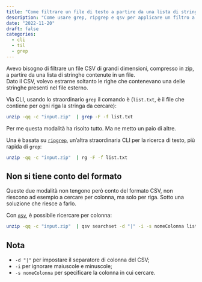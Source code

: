 ```yaml
---
title: "Come filtrare un file di testo a partire da una lista di stringhe"
description: "Come usare grep, ripgrep e qsv per applicare un filtro a partire da un file esterno"
date: "2022-11-20"
draft: false
categories:
  - cli
  - til
  - grep
---
```


Avevo bisogno di filtrare un file CSV di grandi dimensioni, compresso in zip, a partire da una lista di stringhe contenute in un file.
<br>Dato il CSV, volevo estrarne soltanto le righe che contenevano una delle stringhe presenti nel file esterno.

Via CLI, usando lo straordinario `grep` il comando è (`list.txt`, è il file che contiene per ogni riga la stringa da cercare):

``` bash
unzip -qq -c "input.zip"  | grep -F -f list.txt
```

Per me questa modalità ha risolto tutto. Ma ne metto un paio di altre.

Una è basata su [`ripgrep`](https://github.com/BurntSushi/ripgrep), un'altra straordinaria CLI per la ricerca di testo, più rapida di `grep`:

``` bash
unzip -qq -c "input.zip"  | rg -F -f list.txt
```

::: {.callout-note}

## Non si tiene conto del formato

Queste due modalità non tengono però conto del formato CSV, non riescono ad esempio a cercare per colonna, ma solo per riga. Sotto una soluzione che riesce a farlo.
:::

Con [`qsv`](https://github.com/jqnatividad/qsv), è possibile ricercare per colonna:


``` bash
unzip -qq -c "input.zip"  | qsv searchset -d "|" -i -s nomeColonna list.txt
```

::: {.callout-note}

## Nota

- `-d "|"` per impostare il separatore di colonna del CSV;
- `-i` per ignorare maiuscole e minuscole;
- `-s nomeColonna` per specificare la colonna in cui cercare.
:::
